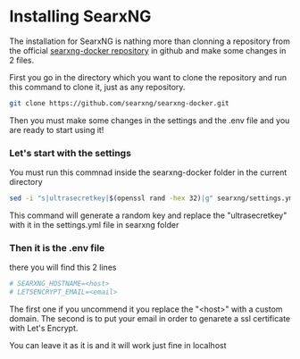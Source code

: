 # Installing SearxNG

The installation for SearxNG is nathing more than clonning a repository
from the official [searxng-docker repository](https://github.com/searxng/searxng-docker) in github
and make some changes in 2 files.

First you go in the directory which you want to clone the repository and run this command to clone it, just as any repository.
```bash copy
git clone https://github.com/searxng/searxng-docker.git
```

Then you must make some changes in the settings and the .env file and you are ready to start using it!

### Let's start with the settings 

You must run this commnad inside the searxng-docker folder in the current directory
```bash copy
sed -i "s|ultrasecretkey|$(openssl rand -hex 32)|g" searxng/settings.yml
```
This command will generate a random key and replace the "ultrasecretkey" with it in the settings.yml file in searxng folder

### Then it is the .env file

there you will find this 2 lines
```yml
# SEARXNG_HOSTNAME=<host>
# LETSENCRYPT_EMAIL=<email>
```
The first one if you uncommend it you replace the "\<host\>" with a custom domain.
The second is to put your email in order to genarete a ssl certificate with Let's Encrypt.

You can leave it as it is and it will work just fine in localhost
